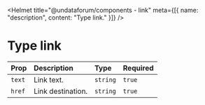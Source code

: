 
<Helmet
  title="@undataforum/components - link"
  meta={[{ name: "description", content: "Type link." }]}
/>

# Type link

| Prop   | Description       | Type     | Required |
| :----- | :---------------- | :------- | :------- |
| `text` | Link text.        | `string` | `true`   |
| `href` | Link destination. | `string` | `true`   |
